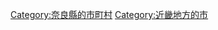 {{Commonscat|Gojo, Nara}}
{{Catmore}}

{{DEFAULTSORT:Gojo-shi}}
[[Category:奈良縣的市町村|Category:奈良縣的市町村]]
[[Category:近畿地方的市|Category:近畿地方的市]]